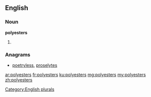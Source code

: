 ==English==

===Noun===
'''polyesters'''

# {{plural of|[[polyester]]}}

===Anagrams===
* [[poetryless#English|poetryless]], [[proselytes#English|proselytes]]

[[Category:English plurals]]

[[ar:polyesters]]
[[fr:polyesters]]
[[ku:polyesters]]
[[mg:polyesters]]
[[my:polyesters]]
[[zh:polyesters]]